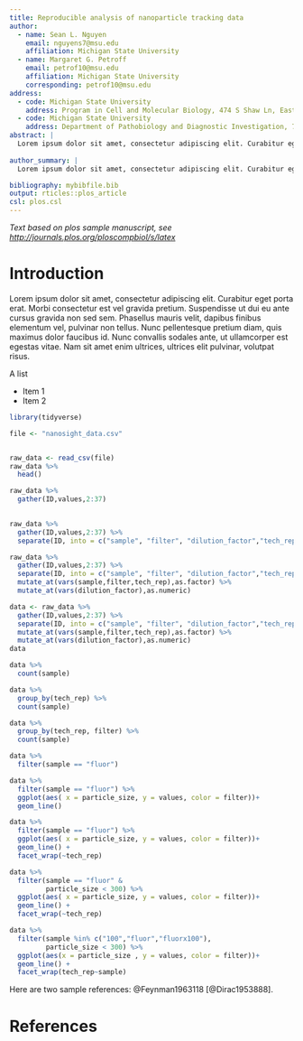 ```yaml
---
title: Reproducible analysis of nanoparticle tracking data
author:
  - name: Sean L. Nguyen
    email: nguyens7@msu.edu
    affiliation: Michigan State University
  - name: Margaret G. Petroff
    email: petrof10@msu.edu
    affiliation: Michigan State University
    corresponding: petrof10@msu.edu
address:
  - code: Michigan State University
    address: Program in Cell and Molecular Biology, 474 S Shaw Ln, East Lansing, MI, 48824
  - code: Michigan State University
    address: Department of Pathobiology and Diagnostic Investigation, 784 Wilson Rd, East Lansing, MI, 48824
abstract: |
  Lorem ipsum dolor sit amet, consectetur adipiscing elit. Curabitur eget porta erat. Morbi consectetur est vel gravida pretium. Suspendisse ut dui eu ante cursus gravida non sed sem. Nullam sapien tellus, commodo id velit id, eleifend volutpat quam. Phasellus mauris velit, dapibus finibus elementum vel, pulvinar non tellus. Nunc pellentesque pretium diam, quis maximus dolor faucibus id. Nunc convallis sodales ante, ut ullamcorper est egestas vitae. Nam sit amet enim ultrices, ultrices elit pulvinar, volutpat risus.
  
author_summary: |
  Lorem ipsum dolor sit amet, consectetur adipiscing elit. Curabitur eget porta erat. Morbi consectetur est vel gravida pretium. Suspendisse ut dui eu ante cursus gravida non sed sem. Nullam sapien tellus, commodo id velit id, eleifend volutpat quam. Phasellus mauris velit, dapibus finibus elementum vel, pulvinar non tellus. Nunc pellentesque pretium diam, quis maximus dolor faucibus id. Nunc convallis sodales ante, ut ullamcorper est egestas vitae. Nam sit amet enim ultrices, ultrices elit pulvinar, volutpat risus.

bibliography: mybibfile.bib
output: rticles::plos_article
csl: plos.csl
---
```


_Text based on plos sample manuscript, see [http://journals.plos.org/ploscompbiol/s/latex](http://journals.plos.org/ploscompbiol/s/latex)_

# Introduction

Lorem ipsum dolor sit amet, consectetur adipiscing elit. Curabitur eget porta erat. Morbi consectetur est vel gravida pretium. Suspendisse ut dui eu ante cursus gravida non sed sem. Phasellus mauris velit, dapibus finibus elementum vel, pulvinar non tellus. Nunc pellentesque pretium diam, quis maximus dolor faucibus id. Nunc convallis sodales ante, ut ullamcorper est egestas vitae. Nam sit amet enim ultrices, ultrices elit pulvinar, volutpat risus.

A list

- Item 1
- Item 2

```r
library(tidyverse)

file <- "nanosight_data.csv"


raw_data <- read_csv(file)
raw_data %>% 
  head()
```

```r
raw_data %>% 
  gather(ID,values,2:37)
  
```

```r
raw_data %>% 
  gather(ID,values,2:37) %>% 
  separate(ID, into = c("sample", "filter", "dilution_factor","tech_rep"), sep = "_")
```

```r
raw_data %>% 
  gather(ID,values,2:37) %>% 
  separate(ID, into = c("sample", "filter", "dilution_factor","tech_rep"), sep = "_") %>% 
  mutate_at(vars(sample,filter,tech_rep),as.factor) %>% 
  mutate_at(vars(dilution_factor),as.numeric)
```

```r
data <- raw_data %>% 
  gather(ID,values,2:37) %>% 
  separate(ID, into = c("sample", "filter", "dilution_factor","tech_rep"), sep = "_") %>% 
  mutate_at(vars(sample,filter,tech_rep),as.factor) %>% 
  mutate_at(vars(dilution_factor),as.numeric)
data

```

```r
data %>%
  count(sample)
```

```r
data %>%
  group_by(tech_rep) %>% 
  count(sample)
```

```r
data %>%
  group_by(tech_rep, filter) %>% 
  count(sample)
```

```r
data %>%
  filter(sample == "fluor")
```

```r
data %>%
  filter(sample == "fluor") %>% 
  ggplot(aes( x = particle_size, y = values, color = filter))+
  geom_line()
```

```r
data %>%
  filter(sample == "fluor") %>% 
  ggplot(aes( x = particle_size, y = values, color = filter))+
  geom_line() +
  facet_wrap(~tech_rep)
```

```r
data %>%
  filter(sample == "fluor" &
         particle_size < 300) %>% 
  ggplot(aes( x = particle_size, y = values, color = filter))+
  geom_line() +
  facet_wrap(~tech_rep)
```

```r
data %>% 
  filter(sample %in% c("100","fluor","fluorx100"),
         particle_size < 300) %>% 
  ggplot(aes(x = particle_size , y = values, color = filter))+
  geom_line() +
  facet_wrap(tech_rep~sample)
```


Here are two sample references: @Feynman1963118 [@Dirac1953888].

# References {#references .unnumbered}
